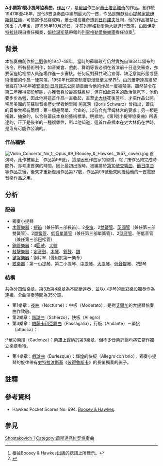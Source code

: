 {{NoteTA
|G1=Music
}}
'''A小調第1號小提琴協奏曲'''，[[作品號|作品]]77，是[[俄國|俄國]]作曲家[[德米特里·德米特里耶维奇·肖斯塔科维奇|蕭士塔高維奇]]的作品。創作於1947年至48年，是他6首協奏曲中編制最大的一首，作品是題獻給[[小提琴家|小提琴家]][[大衛·奧伊斯特拉赫|歐伊斯特拉赫]]，可惜當作品寫成時，蕭士塔高維奇遭到[[日丹諾夫|日丹諾夫]]批判，他的作品被禁止演出；八年後，即1955年10月29日，才在[[列寧格勒|列寧格勒]]愛樂大廳進行首演，由[[大衛·奧伊斯特拉赫|歐伊斯特拉赫]]親自擔任獨奏，[[叶夫根尼·亚历山德罗维奇·姆拉温斯基|姆拉温斯基]]帶領的[[列寧格勒愛樂樂團|列寧格勒愛樂樂團]]擔任協奏<ref>根據Boosey & Hawkes出版的總譜上所標示。</ref>。

== 背景 ==
本協奏曲創作於[[二戰|二戰]]後的1947-48年，當時的蘇聯政府仍然實施自1934年頒布的{{link-en|蘇聯時代的審查制度|Censorship in the Soviet Union|審查制度}}法令，所有藝術制作，如音樂會、戲劇、舞蹈等皆必須在首演前十日送交審查，亦要留座給相關人員進場作進一步審核。任何反對蘇共政治宣傳、缺乏意識形態或藝術價值的作品一律禁演。1950年代審查制度更漫延至文學界<ref>{{cite journal |last=Rogers |first=A. Robert |title=Censorship and Libraries in the Soviet Union |journal=[[Journal_of_Library_History,_Philosophy,_and_Comparative_Librarianship|Journal of Library History, Philosophy, and Comparative Librarianship]]|volume=8 |issue=1 |pages=22–29 |year=1973 |jstor=25540391 }}</ref>，由於蕭斯達高維契曾經在1948年被[[安德烈·日丹諾夫|安德烈·日丹諾夫]]公開讉責而令他的作品一度被禁演，雖然禁令在第二年獲得部份解除，亦獲晉身於[[最高蘇維埃|最高蘇維埃]]，但在如此惡劣的政治氣氛下，他仍要步步為營，因此他將這首作品一直收起，直至[[史大林|史大林]]死後翌年，才把作品公開。移居美國的前蘇聯音樂歷史學者鮑里斯·施瓦茨（Boris Schwarz）曾指出，蕭氏的音樂大都有兩類：第一類是簡單、合宜的，以符合克里姆林宮的要求；另一類是複雜、抽象的，以合符蕭氏本身的藝術標準，明顯地，《第1號小提琴協奏曲》所表達的，正正是後者的一種複雜性，所以他知道，這首作品根本在史大林仍在世時，是沒有可能作公演的。

=== 作品編號 ===
[[File:Violin_Concerto_No_1,_Opus_99_(Boosey_&_Hawkes,_1957,_cover).jpg|thumb]]
首演時，此作被編上「作品第99號」，這是因應作曲家的習慣，除了按作品的完成時間外，亦考慮首演的時間，因此最初出版時，被編排於[[第10號交響曲_(蕭士塔高維奇)|第10號交響曲]]、[[節日序曲_(蕭士達高維契)|節日序曲]]等作品之後，後來才重新復用作品第77號，作品第99號後來則撥給他的一首電影音樂作品之用。

== 分析 ==
=== 配器 ===
* 獨奏小提琴
* [[木管樂器|木管樂器]]：[[短笛|短笛]]（兼任第三部長笛）、2[[長笛|長笛]]、2[[雙簧管|雙簧管]]、[[英國管|英國管]]（兼任第三部雙簧管）、2[[單簧管|單簧管]]、[[低音單簧管|低音單簧管]]（兼任第三部單簧管）、2[[低音管|低音管]]、倍低音管（兼任第三部巴松管）
* [[銅管樂器|銅管樂器]]：4[[圓號|圓號]]、[[大號|大號]]
* [[敲擊樂器|敲擊樂器]]：[[定音鼓|定音鼓]]、[[木琴|木琴]]、[[鈴鼓|鈴鼓]]、[[鑼|鑼]]
* [[鍵盤樂器|鍵盤樂器]]：鋼片琴（僅用於第一樂章）
* [[絃樂器|絃樂器]]：第一[[小提琴|小提琴]]、第二小提琴、[[中提琴|中提琴]]、[[大提琴|大提琴]]、[[低音提琴|低音提琴]]、2豎琴

=== 結構 ===
共為分四個樂章，第3及第4樂章為不間斷連奏，並以小提琴的[[華彩樂段|華彩樂段]]獨奏作為連接。全曲演奏時間為35分鐘。

*第1樂章：[[夜曲|夜曲]]（Nocturne）：中板（Moderato），是對[[艾爾加|艾爾加]]的大提琴協奏曲作致敬。
*第2樂章：[[諧謔曲|諧謔曲]]（Scherzo），快板（Allegro）
*第3樂章：[[帕薩卡利亞舞曲|帕薩卡利亞舞曲]]（Passagalia），行板（Andante）－緊接（attacca）：
:*華彩樂段（Cadenza）：樂譜上歸納於第3樂章，但不少音樂評論均將它當作獨立樂章看待。
*第4樂章：[[戲謔曲|戲謔曲]]（Burlesque）：輝煌的快板（Allegro con brio），獨奏小提琴的旋律帶有[[史特拉汶斯基|史特拉汶斯基]]《[[彼得魯斯卡|彼得魯斯卡]]》的長笛獨奏的影子。

== 註釋 ==
{{reflist}}

== 參考資料 ==
* Hawkes Pocket Scores No. 694. [[博浩出版社|Boosey & Hawkes]].

== 參見 ==
{{portal|古典音樂}}

{{蕭士達高維契協奏曲}}
{{authority control}}
[[Category:小提琴协奏曲|Shostakovich 1]]
[[Category:蕭斯達高維契協奏曲|Category:蕭斯達高維契協奏曲]]